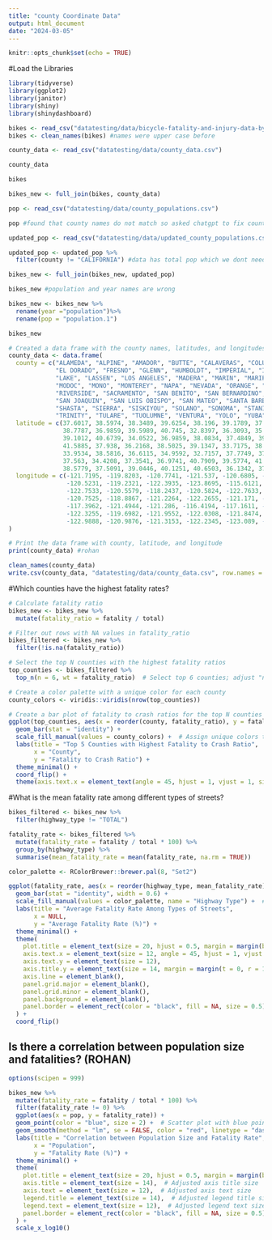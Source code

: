 ```yaml
---
title: "county Coordinate Data"
output: html_document
date: "2024-03-05"
---
```


```r
knitr::opts_chunk$set(echo = TRUE)
```

#Load the Libraries
```r
library(tidyverse)
library(ggplot2)
library(janitor)
library(shiny)
library(shinydashboard)
```

```r
bikes <- read_csv("datatesting/data/bicycle-fatality-and-injury-data-by-county.csv")
bikes <- clean_names(bikes) #names were upper case before
```

```r
county_data <- read_csv("datatesting/data/county_data.csv")
```
```r
county_data
```
```r
bikes
```

```r
bikes_new <- full_join(bikes, county_data)
```
```r
pop <- read_csv("datatesting/data/county_populations.csv")
```
```r
pop #found that county names do not match so asked chatgpt to fix county names
```

```r
updated_pop <- read_csv("datatesting/data/updated_county_populations.csv")
```
```r
updated_pop <- updated_pop %>%
  filter(county != "CALIFORNIA") #data has total pop which we dont need
```

```r
bikes_new <- full_join(bikes_new, updated_pop)
```
```r
bikes_new #population and year names are wrong
```

```r
bikes_new <- bikes_new %>%
  rename(year ="population")%>%
  rename(pop = "population.1")
```

```r
bikes_new
```


```r
# Created a data frame with the county names, latitudes, and longitudes using the help of ChatGPT
county_data <- data.frame(
  county = c("ALAMEDA", "ALPINE", "AMADOR", "BUTTE", "CALAVERAS", "COLUSA", "CONTRA COSTA", "DEL NORTE",
             "EL DORADO", "FRESNO", "GLENN", "HUMBOLDT", "IMPERIAL", "INYO", "KERN", "KINGS",
             "LAKE", "LASSEN", "LOS ANGELES", "MADERA", "MARIN", "MARIPOSA", "MENDOCINO", "MERCED",
             "MODOC", "MONO", "MONTEREY", "NAPA", "NEVADA", "ORANGE", "PLACER", "PLUMAS",
             "RIVERSIDE", "SACRAMENTO", "SAN BENITO", "SAN BERNARDINO", "SAN DIEGO", "SAN FRANCISCO",
             "SAN JOAQUIN", "SAN LUIS OBISPO", "SAN MATEO", "SANTA BARBARA", "SANTA CLARA", "SANTA CRUZ",
             "SHASTA", "SIERRA", "SISKIYOU", "SOLANO", "SONOMA", "STANISLAUS", "SUTTER", "TEHAMA",
             "TRINITY", "TULARE", "TUOLUMNE", "VENTURA", "YOLO", "YUBA"),
  latitude = c(37.6017, 38.5974, 38.3489, 39.6254, 38.196, 39.1789, 37.9191, 41.7435,
               38.7787, 36.9859, 39.5989, 40.745, 32.8397, 36.3093, 35.3433, 36.0741,
               39.1012, 40.6739, 34.0522, 36.9859, 38.0834, 37.4849, 39.5501, 37.2083,
               41.5885, 37.938, 36.2168, 38.5025, 39.1347, 33.7175, 38.9045, 40.0036,
               33.9534, 38.5816, 36.6115, 34.9592, 32.7157, 37.7749, 37.9577, 35.3102,
               37.563, 34.4208, 37.3541, 36.9741, 40.7909, 39.5774, 41.6639, 38.3105,
               38.5779, 37.5091, 39.0446, 40.1251, 40.6503, 36.1342, 37.8675, 34.3705, 38.7646, 39.2547),
  longitude = c(-121.7195, -119.8203, -120.7741, -121.537, -120.6805, -122.2342, -121.9283, -123.8974,
                -120.5231, -119.2321, -122.3935, -123.8695, -115.6121, -117.546, -118.7278, -119.8155,
                -122.7533, -120.5579, -118.2437, -120.5824, -122.7633, -119.9663, -123.4384, -120.6977,
                -120.7525, -118.8867, -121.2264, -122.2655, -121.171, -117.8311, -121.1448, -120.8393,
                -117.3962, -121.4944, -121.286, -116.4194, -117.1611, -122.4194, -121.2908, -120.4358,
                -122.3255, -119.6982, -121.9552, -122.0308, -121.8474, -120.5211, -122.545, -121.9018,
                -122.9888, -120.9876, -121.3153, -122.2345, -123.089, -118.8597, -120.2602, -119.1391, -121.9018, -121.3999)
)

# Print the data frame with county, latitude, and longitude
print(county_data) #rohan
```

```r
clean_names(county_data)
write.csv(county_data, "datatesting/data/county_data.csv", row.names = F) #kevin
```

#Which counties have the highest fatality rates?
```r
# Calculate fatality ratio
bikes_new <- bikes_new %>%
  mutate(fatality_ratio = fatality / total)

# Filter out rows with NA values in fatality_ratio
bikes_filtered <- bikes_new %>%
  filter(!is.na(fatality_ratio))

# Select the top N counties with the highest fatality ratios
top_counties <- bikes_filtered %>%
  top_n(n = 6, wt = fatality_ratio)  # Select top 6 counties; adjust "n" as needed

# Create a color palette with a unique color for each county
county_colors <- viridis::viridis(nrow(top_counties))

# Create a bar plot of fatality to crash ratios for the top N counties
ggplot(top_counties, aes(x = reorder(county, fatality_ratio), y = fatality_ratio, fill = county)) +
  geom_bar(stat = "identity") +
  scale_fill_manual(values = county_colors) +  # Assign unique colors to each county
  labs(title = "Top 5 Counties with Highest Fatality to Crash Ratio",
       x = "County",
       y = "Fatality to Crash Ratio") +
  theme_minimal() +
  coord_flip() +
  theme(axis.text.x = element_text(angle = 45, hjust = 1, vjust = 1, size = 8))  # Adjust angle and size of x-axis labels 

```

#What is the mean fatality rate among different types of streets?
```r
bikes_filtered <- bikes_new %>%
  filter(highway_type != "TOTAL")

fatality_rate <- bikes_filtered %>%
  mutate(fatality_rate = fatality / total * 100) %>%
  group_by(highway_type) %>%
  summarise(mean_fatality_rate = mean(fatality_rate, na.rm = TRUE))

color_palette <- RColorBrewer::brewer.pal(8, "Set2")

ggplot(fatality_rate, aes(x = reorder(highway_type, mean_fatality_rate), y = mean_fatality_rate, fill = highway_type)) +
  geom_bar(stat = "identity", width = 0.6) +  
  scale_fill_manual(values = color_palette, name = "Highway Type") +  # Set legend name
  labs(title = "Average Fatality Rate Among Types of Streets",
       x = NULL,  
       y = "Average Fatality Rate (%)") +
  theme_minimal() +  
  theme(
    plot.title = element_text(size = 20, hjust = 0.5, margin = margin(b = 20)), 
    axis.text.x = element_text(size = 12, angle = 45, hjust = 1, vjust = 1),  
    axis.text.y = element_text(size = 12),  
    axis.title.y = element_text(size = 14, margin = margin(t = 0, r = 10)),  
    axis.line = element_blank(),  
    panel.grid.major = element_blank(),  
    panel.grid.minor = element_blank(),  
    panel.background = element_blank(),  
    panel.border = element_rect(color = "black", fill = NA, size = 0.5) 
  ) +
  coord_flip()  
```

## Is there a correlation between population size and fatalities? (ROHAN) 
```r
options(scipen = 999)

bikes_new %>%
  mutate(fatality_rate = fatality / total * 100) %>%
  filter(fatality_rate != 0) %>%
  ggplot(aes(x = pop, y = fatality_rate)) +
  geom_point(color = "blue", size = 2) +  # Scatter plot with blue points
  geom_smooth(method = "lm", se = FALSE, color = "red", linetype = "dashed", size = 0.85) +  # Add red dashed linear regression line
  labs(title = "Correlation between Population Size and Fatality Rate",
       x = "Population",
       y = "Fatality Rate (%)") +
  theme_minimal() +
  theme(
    plot.title = element_text(size = 20, hjust = 0.5, margin = margin(b = 20)),  # Larger title font size and centered title
    axis.title = element_text(size = 14),  # Adjusted axis title size
    axis.text = element_text(size = 12),  # Adjusted axis text size
    legend.title = element_text(size = 14),  # Adjusted legend title size
    legend.text = element_text(size = 12),  # Adjusted legend text size
    panel.border = element_rect(color = "black", fill = NA, size = 0.5)  # Add border around plot
  ) +
  scale_x_log10()

```







